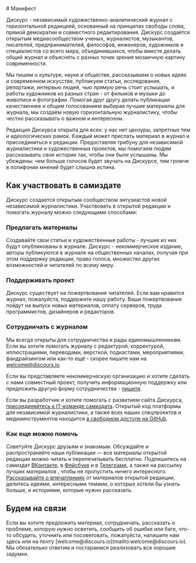 
<Title>Дискурс: Манифест</Title>

<Modal name='feedback'><Feedback /></Modal>
<Modal name='subscribe'><Subscribe /></Modal>

<article class="container">
  <div class="row">
    <div class="col-md-8 offset-md-2">
      # Манифест
    </div>
    <div class="col-md-8 col-lg-6 offset-md-3">

Дискурс - независимый художественно-аналитический журнал с горизонтальной редакцией, основанный на принципах свободы слова, прямой демократии и совместного редактирования. Дискурс создаётся открытым медиасообществом ученых, журналистов, музыкантов, писателей, предпринимателей, философов, инженеров, художников и специалистов со всего мира, объединившихся, чтобы вместе делать общий журнал и объяснять с разных точек зрения мозаичную картину современности.

Мы пишем о культуре, науке и обществе, рассказываем о новых идеях и современном искусстве, публикуем статьи, исследования, репортажи, интервью людей, чью прямую речь стоит услышать, и работы художников из разных стран - от фильмов и музыки до живописи и фотографии. Помогая друг другу делать публикации качественнее и общим голосованием выбирая лучшие материалы для журнала, мы создаём новую горизонтальную журналистику, чтобы честно рассказывать о важном и интересном.

Редакция Дискурса открыта для всех: у нас нет цензуры, запретных тем и идеологических рамок. Каждый может <Link href='/create'>прислать материал</Link> в журнал и <Link href='/about/guide'>присоединиться к редакции</Link>. Предоставляя трибуну для независимой журналистики и художественных проектов, мы помогаем людям рассказывать свои истории так, чтобы они были услышаны. Мы убеждены: чем больше голосов будет звучать на Дискурсе, тем громче в полифонии мнений будет слышна истина.
  </div>
  </div>

  <div class="row" id="participation">
    <div class="col-md-8 offset-md-2">
      <h2 class="h2">
        <span class="wrapped">Как участвовать в&nbsp;самиздате</span>
      </h2>
    </div>
    <div class="col-md-8 col-lg-6 offset-md-3">

Дискурс создается <Link href='/about/guide'>открытым сообществом</Link> энтузиастов новой независимой журналистики. Участвовать в открытой редакции и помогать журналу можно следующими способами:

### Предлагать материалы

<Link href='/create'>Создавайте</Link> свои статьи и художественные работы - лучшие из них будут опубликованы в журнале. Дискурс - некоммерческое издание, авторы публикуются в журнале на общественных началах, получая при этом <Link href='/create?collab=true'>поддержку</Link> редакции, право голоса, множество других возможностей и читателей по всему миру.

### Поддерживать проект

Дискурс существует на пожертвования читателей. Если вам нравится журнал, пожалуйста, <Link href='/about/help'>поддержите</Link> нашу работу. Ваши пожертвования пойдут на выпуск новых материалов, оплату серверов, труда программистов, дизайнеров и редакторов.

### Сотрудничать с журналом

Мы всегда открыты для сотрудничества и рады единомышленникам. Если вы хотите помогать журналу с редактурой, корректурой, иллюстрациями, переводами, версткой, подкастами, мероприятиями, фандрайзингом или как-то ещё - скорее пишите нам на [welcome@discours.io](mailto:welcome@discours.io).

Если вы представляете некоммерческую организацию и хотите сделать с нами совместный проект, получить информационную поддержку или предложить другую форму сотрудничества - [пишите](mailto:welcome@discours.io).

Если вы разработчик и хотите помогать с развитием сайта Дискурса, [присоединяйтесь к IT-команде самиздата](services@discours.io). Открытый код платформы для независимой журналистики, а также всех наших спецпроектов и медиаинструментов находится [в свободном доступе на GitHub](https://github.com/Discours).

### Как еще можно помочь

Советуйте Дискурс друзьям и знакомым. Обсуждайте и распространяйте наши публикации — все материалы открытой редакции можно читать и перепечатывать бесплатно. Подпишитесь на самиздат [ВКонтакте](https://vk.com/discoursio), в [Фейсбуке](https://facebook.com/discoursio) и в [Телеграме](https://t.me/discoursio), а также на <Opener name='subscribe'>рассылку лучших материалов</Opener> , чтобы не пропустить ничего интересного. [Рассказывайте о впечатлениях](https://forms.gle/9UnHBAz9Q3tjH5dAA) от материалов открытой редакции, <Opener name='feedback'>делитесь идеями</Opener>, интересными темами, о которых хотели бы узнать больше, и историями, которые нужно рассказать.
  </div>
  </div>

  <div class="row" id="connection">
    <div class="col-md-8 offset-md-2">
      <h2 class="h2">
        <span class="wrapped">Будем на&nbsp;связи</span>
      </h2>
    </div>
    <div class="col-md-8 col-lg-6 offset-md-3">
Если вы хотите предложить материал, сотрудничать, рассказать о проблеме, которую нужно осветить, сообщить об ошибке или баге, что-то обсудить, уточнить или посоветовать, пожалуйста, <Opener name='feedback'>напишите нам здесь</Opener> или на почту [welcome@discours.io](mailto:welcome@discours.io). Мы обязательно ответим и постараемся реализовать все хорошие задумки.
    </div>
  </div>
</article>
